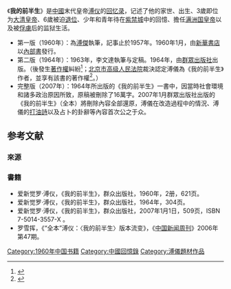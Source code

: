 {{otheruses|我的前半生 (电视剧)}}  
《'''我的前半生'''》是[[中國|中國]]末代皇帝[[溥仪|溥仪]]的[[回忆录|回忆录]]，记述了他的家世、出生、3歲即位为[[大清皇帝|大清皇帝]]、6歲被迫[[退位|退位]]、少年和青年待在[[紫禁城|紫禁城]]中的回憶、擔任[[满洲国皇帝|满洲国皇帝]]以及被[[俘虜|俘虜]]后的监狱生活。

* 第一版（1960年）：為[[溥傑|溥傑]]執筆，記事止於1957年。1960年1月，由[[新華書店|新華書店]]以[[內部書|內部書]]發行。
* 第二版（1964年）：1963年，李文達執筆与定稿。1964年，由[[群眾出版社|群眾出版社]]出版。（後發生[[著作權|著作權]]糾紛<ref>{{cite web |url=http://blog.people.com.cn/blog/log/showlog.jspe?log_id=1148350327579590&site_id=1549 |title=《我的前半生》著作权纠纷案（一） |accessdate=2006-08-16 |deadurl=yes |archiveurl=https://web.archive.org/web/20070225112437/http://blog.people.com.cn/blog/log/showlog.jspe?log_id=1148350327579590&site_id=1549 |archivedate=2007-02-25 }}</ref>；[[北京市高级人民法院|北京市高级人民法院]]裁決認定溥儀為《我的前半生》作者，並享有該書的著作權<ref>{{cite web |url=http://big5.lawyee.com/Case/Case_Display.asp?RID=25098&KeyWord= |title=北京市高级人民法院民事判决书(1995)高知终字第18号 |accessdate=2006-08-16 |deadurl=yes |archiveurl=https://web.archive.org/web/20070930053853/http://big5.lawyee.com/Case/Case_Display.asp?RID=25098&KeyWord= |archivedate=2007-09-30 }}</ref>。）
* 完整版（2007年）：1964年所出版的《我的前半生》一書中，因當時社會環境和諸多政治原因所致，原稿被刪除了16萬字。2007年1月群眾出版社出版的《我的前半生》（全本）將刪除內容全部還原，溥儀在改造過程中的情況、溥儀的[[打油詩|打油詩]]以及占卜的卦辭等內容首次公之于众。

== 参考文献 ==
=== 來源 ===
{{reflist}}

===書籍===
* 爱新觉罗·溥仪，《我的前半生》，群众出版社，1960年，2册，621页。
* 爱新觉罗·溥仪，《我的前半生》，群众出版社，1964年，304页。
* 爱新觉罗·溥仪，《我的前半生》，群众出版社，2007年1月1日，509页，ISBN 7-5014-3557-X 。
* 罗雪挥，《“全本”溥仪：〈我的前半生〉版本流变》，《[[中国新闻周刊|中国新闻周刊]]》2006年第47期。

[[Category:1960年中国书籍|Category:1960年中国书籍]]
[[Category:中國回憶錄|Category:中國回憶錄]]
[[Category:溥儀題材作品|Category:溥儀題材作品]]